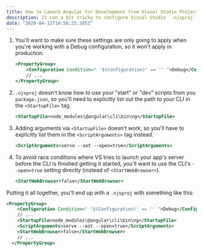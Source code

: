 ```yaml
---
title: How to Launch Angular for Development from Visual Studio Projects
description: It can a bit tricky to configure Visual Studio `.njsproj` projects to work well with front-end applications for development. Wire up your `<StartupFile>` and `<ScriptArguments>` for guarenteed success.
date: "2020-04-13T14:58:25.285Z"
---
```


1. You'll want to make sure these settings are only going to apply when you're working with a Debug configuration, so it won't apply in production.

   ```xml
   <PropertyGroup>
       <Configuration Condition=" '$(Configuration)' == '' ">Debug</Configuration>
       // ...
   </PropertyGroup>
   ```

2. `.njsproj` doesn't know how to use your "start" or "dev" scripts from you `package.json`, so you'll need to explicitly list out the path to your CLI in the `<StartupFile>` tag.

   ```xml
   <StartupFile>node_modules\@angular\cli\bin\ng</StartupFile>
   ```

3. Adding arguments via `<StartupFile>` doesn't work, so you'll have to explicitly list them in the `<ScriptArguments>` tag instead.

   ```xml
   <ScriptArguments>serve --aot --open=true</ScriptArguments>
   ```

4. To avoid race conditions where VS tries to launch your app's server before the CLI is finished getting it started, you'll want to use the CLI's `--open=true` setting directly (instead of `<StartWebBrowser>`).

   ```xml
   <StartWebBrowser>false</StartWebBrowser>
   ```

Putting it all together, you'll end up with a `.njsproj` with something like this:

```xml title=FrontEnd.njsproj {4-6}
<PropertyGroup>
    <Configuration Condition=" '$(Configuration)' == '' ">Debug</Configuration>
    // ...
    <StartupFile>node_modules\@angular\cli\bin\ng</StartupFile>
    <ScriptArguments>serve --aot --open=true</ScriptArguments>
    <StartWebBrowser>false</StartWebBrowser>
    // ...
  </PropertyGroup>
```
